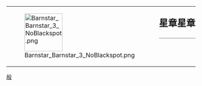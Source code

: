 {| style="border: 1px solid {{{border|gray}}}; background-color: {{{color|#fdffe7}}};"
|rowspan="2" valign="middle" | [[File:Barnstar Barnstar 3 NoBlackspot.png|100px]]
|rowspan="2" |
|style="font-size: x-large; padding: 0; vertical-align: middle; height: 1.1em;" | '''星章星章'''
|-
|style="vertical-align: middle; border-top: 1px solid gray;" | {{{1}}}
|}

<noinclude>
[[Category:維基星章模板|般]]
</noinclude>